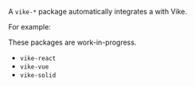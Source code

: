 
A `vike-*` package automatically integrates a <Link text="UI framework" href="/ui-framework" /> with Vike.

For example:

<Note type='construction'>These packages are work-in-progress.</Note>

 - `vike-react`
 - `vike-vue`
 - `vike-solid`


